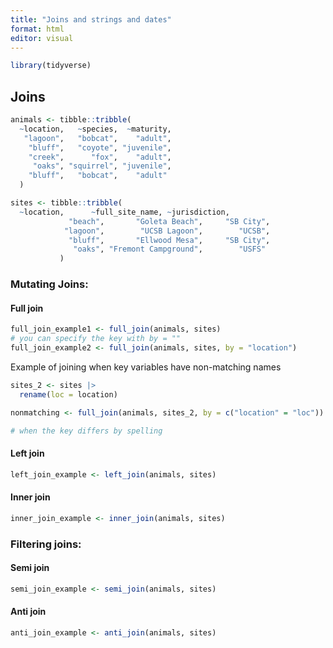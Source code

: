 ```yaml
---
title: "Joins and strings and dates"
format: html
editor: visual
---
```


```r
library(tidyverse)
```

## Joins 

```r
animals <- tibble::tribble(
  ~location,   ~species,  ~maturity,
   "lagoon",   "bobcat",    "adult",
    "bluff",   "coyote", "juvenile",
    "creek",      "fox",    "adult",
     "oaks", "squirrel", "juvenile",
    "bluff",   "bobcat",    "adult"
  )

sites <- tibble::tribble(
  ~location,      ~full_site_name, ~jurisdiction,
             "beach",       "Goleta Beach",     "SB City",
            "lagoon",        "UCSB Lagoon",        "UCSB",
             "bluff",       "Ellwood Mesa",     "SB City",
              "oaks", "Fremont Campground",        "USFS"
           )

```

### Mutating Joins:

#### Full join

```r
full_join_example1 <- full_join(animals, sites)
# you can specify the key with by = ""
full_join_example2 <- full_join(animals, sites, by = "location")
```

Example of joining when key variables have non-matching names

```r
sites_2 <- sites |>
  rename(loc = location)

nonmatching <- full_join(animals, sites_2, by = c("location" = "loc"))

# when the key differs by spelling 
```

#### Left join 

```r
left_join_example <- left_join(animals, sites)
```

#### Inner join 

```r
inner_join_example <- inner_join(animals, sites)
```

### Filtering joins:

#### Semi join 

```r
semi_join_example <- semi_join(animals, sites)
```

#### Anti join

```r
anti_join_example <- anti_join(animals, sites)
```
